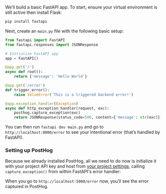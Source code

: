We’ll build a basic FastAPI app. To start, ensure your virtual environment is still active then install Flask:

```bash
pip install fastapi
```

Next, create an `main.py` file with the following basic setup:

```python
from fastapi import FastAPI
from fastapi.responses import JSONResponse

# Initialize FastAPI app
app = FastAPI()

@app.get('/')
async def root():
    return {'message': 'Hello World'}

@app.get('/error')
def trigger_error():
    raise ValueError('This is a triggered backend error!')

@app.exception_handler(Exception)
async def http_exception_handler(request, exc):
    posthog.capture_exception(exc)
    return JSONResponse(status_code=500, content={'message': str(exc)})
```

You can then run `fastapi dev main.py` and go to `http://localhost:8000/error` to see your intentional error (that’s handled by FastAPI).

### Setting up PostHog


Because we already installed PostHog, all we need to do now is initialize it with your project API key and host from [your project settings](https://us.posthog.com/settings/project), calling `capture_exception()` from within FastAPI's error handler:

<PythonFastAPIExceptionAutocapture />

When you go to `http://localhost:5000/error` now, you’ll see the error captured in PostHog.